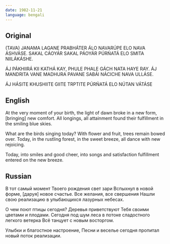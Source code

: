 ```yaml
---
date: 1982-11-21
language: bengali
---
```


## Original

(TAVA) JANAMA LAGANE PRABHÁTER ÁLO
NAVARÚPE ELO NAVA ÁSHVÁSE.
SAKAL CÁOYÁR SAKAL PÁOYÁR
PÚRŃATÁ ELO SMITA NIILÁKÁSHE.

ÁJ PÁKHIIRÁ KII KATHÁ KAY,
PHULE PHALE GÁCH NATA HAYE RAY.
ÁJ MANDRITA VANE MADHURA PAVANE
SABÁI NÁCICHE NAVA ULLÁSE.

ÁJ HÁSITE KHUSHIITE GIITE TRPTITE
PÚRŃATÁ ELO NÚTAN VÁTÁSE

## English

At the very moment of your birth,
the light of dawn
broke in a new form, [bringing] new comfort.
All longings, all attainment
found their fulfillment in the smiling blue skies.

What are the birds singing today?
With flower and fruit, trees remain bowed over.
Today, in the rustling forest, in the sweet breeze,
all dance with new rejoicing.

Today, into smiles and good cheer,
into songs and satisfaction
fulfillment entered on the new breeze.

## Russian

В тот самый момент Твоего рождения свет зари
Вспыхнул в новой форме,
[даруя] новое счастье.
Все желания, все свершения
Нашли свою реализацию
в улыбающихся лазурных небесах.

О чем поют птицы сегодня?
Деревья приветствуют Тебя
своими цветами и плодами.
Сегодня под шум леса
в потоке сладостного легкого ветерка
Всё танцует с новым восторгом.

Улыбки и благостное настроение,
Песни и веселье сегодня пропитал
новый поток реализации.
